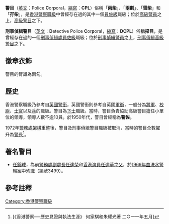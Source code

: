 {{Globalize|area=香港}}
'''警目'''（[[英文|英文]]：Police '''C'''or'''p'''ora'''l'''，[[縮寫|縮寫]]：'''CPL'''）俗稱「'''兩柴'''」、「'''兩劃'''」、「'''雷柴'''」和「'''孖柴'''」，是[[香港警察職級|香港警察職級]]中曾經存在過的其中一個[[香港警務處員佐級職級|員佐級]]職級；位於[[高級警員|高級警員]]之上，[[高級警目|高級警目]]之下。

'''刑事偵緝警目'''（[[英文|英文]]：'''D'''etective Police '''C'''or'''p'''ora'''l'''，[[縮寫|縮寫]]：'''DCPL'''）俗稱'''探目'''，是曾經存在過的一個[[刑事偵緝處|刑事偵緝處]][[香港警務處員佐級職級|員佐級]]職級；位於[[刑事偵緝警員|刑事偵緝警員]]之上，[[刑事偵緝高級警目|刑事偵緝高級警目]]之下。

==徽章衣飾==
警目的臂識為兩勾。

==歷史==
香港警察職級乃參考自[[英國|英國]][[警銜|警銜]]，英國警銜則參考自英國[[軍銜|軍銜]]，一般分為[[將軍|將軍]]、[[校尉|校尉]]、[[士官|士官]]以及[[兵|兵]]的職級。警目為[[下士|下士]]職級。當時，警目負責協助高級警目擔任小單位的領導，領導人數不逾10員。於1950年代，警目曾經稱為'''警佐'''。

1972年[[香港警務處架構|警務處架構]]重整後，警目及刑事偵緝警目職級被取消，當時的警目全數擢升為[[警長|警長]]<ref>[《香港警察──歷史見證與執法生涯》 何家騏和朱耀光著 二○一一年五月]</ref>。

==著名警目==
*[[任錦球|任錦球]]，為前[[警務處副處長|警務處副處長]][[任達榮|任達榮]]和[[香港演員|香港演員]][[任達華|任達華]]之[[父|父]]，於[[1960年代香港命案列表#1969年|1969年]][[血洗水警輪案|血洗水警輪案]]中[[殉職|殉職]]（編號3499）。

==參考註釋==
{{reflist}}

{{香港警察職級}}

[[Category:香港警察職級|Category:香港警察職級]]